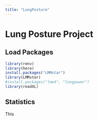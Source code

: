 ```yaml
---
title: "LungPosture"
---
```


# Lung Posture Project

## Load Packages

```r
library(renv)
library(here)
install.packages("LMMstar")
library(LMMstar)
#install.packages("lme4", "longpower")
library(readXL)
```

## Statistics

This

